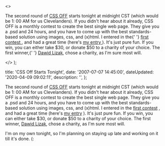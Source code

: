   <>
    <p>
      The second round of <a href="http://cssoff.com">CSS OFF</a> starts tonight
      at midnight CST (which would be 1: 00 AM for us Clevelanders). If you
      didn't hear about it already, CSS OFF is a monthly contest to create the
      best single web page. They give you a .psd and 24 hours, and you have to
      come up with the best standards-based solution using images, css, and
      (x)html. I entered in the{' '}
      <a href="http://cssoff.com/2007/06/14/and-the-winner-is-dawid-lizak/">
        first contest
      </a>
      , and had a great time (here's <a href="http://cssoff.com/entries/jabroni/07-0602-156am-danott/index.html">
        my entry
      </a>
      ). It's just pure fun. If you win, you can either take $30, or donate $50
      to a charity of your choice. The first winner,{' '}
      <a href="http://www.lizak.pl/">Dawid Lizak</a>, chose a charity, as I'm
      sure most will.
    </p>
  </>
);


  title: 'CSS Off Starts Tonight',
  date: '2007-07-07 14:45:00',
  dateUpdated: '2020-04-09 09:02:11',
  description: '',
};

The second round of [CSS OFF](http://cssoff.com) starts tonight at midnight CST (which would be 1: 00 AM for us Clevelanders). If you didn't hear about it already, CSS OFF is a monthly contest to create the best single web page. They give you a .psd and 24 hours, and you have to come up with the best standards-based solution using images, css, and (x)html. I entered in the [first contest](http://cssoff.com/2007/06/14/and-the-winner-is-dawid-lizak/) , and had a great time (here's [my entry](http://cssoff.com/entries/jabroni/07-0602-156am-danott/index.html) ). It's just pure fun. If you win, you can either take $30, or donate $50 to a charity of your choice. The first winner, [Dawid Lizak](http://www.lizak.pl/), chose a charity, as I'm sure most will.

I'm on my own tonight, so I'm planning on staying up late and working on it till it's done. (:
